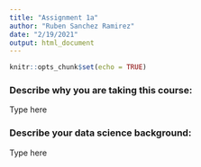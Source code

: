 ```yaml
---
title: "Assignment 1a"
author: "Ruben Sanchez Ramirez"
date: "2/19/2021"
output: html_document
---
```


```r
knitr::opts_chunk$set(echo = TRUE)
```

### **Describe why you are taking this course:**

Type here

### **Describe your data science background:**

Type here




